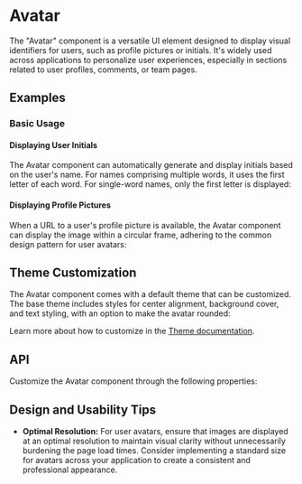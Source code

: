 
<Meta of={AvatarStories} />

# Avatar

The "Avatar" component is a versatile UI element designed to display visual identifiers for users, such as profile pictures or initials.
It's widely used across applications to personalize user experiences, especially in sections related to user profiles, comments, or team pages.

## Examples
### Basic Usage
#### Displaying User Initials
The Avatar component can automatically generate and display initials based on the user's name.
For names comprising multiple words, it uses the first letter of each word. For single-word names, only the first letter is displayed:
<Canvas sourceState="shown" of={AvatarStories.Simple}/>

#### Displaying Profile Pictures
When a URL to a user's profile picture is available,
the Avatar component can display the image within a circular frame, adhering to the common design pattern for user avatars:
<Canvas of={AvatarStories.RoundedWithImage}/>

## Theme Customization
The Avatar component comes with a default theme that can be customized.
The base theme includes styles for center alignment, background cover, and text styling, with an option to make the avatar rounded:

<ThemeRender theme={avatarTheme} />

Learn more about how to customize in the [Theme documentation](/theme/getting-started).

## API
Customize the Avatar component through the following properties:
<PropsTable name="Avatar" />

## Design and Usability Tips

- **Optimal Resolution:** For user avatars, ensure that images are displayed at an optimal resolution to maintain visual clarity without unnecessarily burdening the page load times.
Consider implementing a standard size for avatars across your application to create a consistent and professional appearance.
